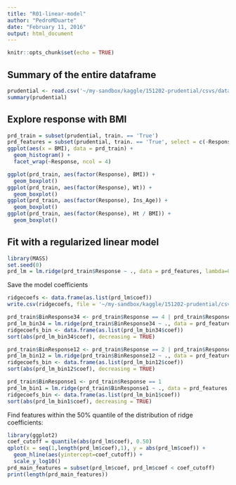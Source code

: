 ```yaml
---
title: "R01-linear-model"
author: "PedroMDuarte"
date: "February 11, 2016"
output: html_document
---
```


```r
knitr::opts_chunk$set(echo = TRUE)
```

## Summary of the entire dataframe

```r
prudential <- read.csv('~/my-sandbox/kaggle/151202-prudential/csvs/data_imputed.csv')
summary(prudential)
```

## Explore response with BMI
```r
prd_train = subset(prudential, train. == 'True')
prd_features = subset(prudential, train. == 'True', select = c(-Response, -train.))
ggplot(aes(x = BMI), data = prd_train) +
  geom_histogram() +
  facet_wrap(~Response, ncol = 4)
```

```r
ggplot(prd_train, aes(factor(Response), BMI)) + 
  geom_boxplot() 
ggplot(prd_train, aes(factor(Response), Wt)) + 
  geom_boxplot() 
ggplot(prd_train, aes(factor(Response), Ins_Age)) + 
  geom_boxplot() 
ggplot(prd_train, aes(factor(Response), Ht / BMI)) + 
  geom_boxplot() 
```

## Fit with a regularized linear model

```r
library(MASS)
set.seed(0)
prd_lm = lm.ridge(prd_train$Response ~ ., data = prd_features, lambda=0.5)
```

Save the model coefficients
```r
ridgecoefs <- data.frame(as.list(prd_lm$coef))
write.csv(ridgecoefs, file = '~/my-sandbox/kaggle/151202-prudential/csvs/R_ridge_coefficients.csv')
```

```r
prd_train$BinResponse34 <- prd_train$Response == 4 | prd_train$Response == 3
prd_lm_bin34 = lm.ridge(prd_train$BinResponse34 ~ ., data = prd_features, lambda=0.5)
ridgecoefs_bin <- data.frame(as.list(prd_lm_bin34$coef))
sort(abs(prd_lm_bin34$coef), decreasing = TRUE)
```

```r
prd_train$BinResponse12 <- prd_train$Response == 2 | prd_train$Response == 1
prd_lm_bin12 = lm.ridge(prd_train$BinResponse12 ~ ., data = prd_features, lambda=0.5)
ridgecoefs_bin <- data.frame(as.list(prd_lm_bin12$coef))
sort(abs(prd_lm_bin12$coef), decreasing = TRUE)
```

```r
prd_train$BinResponse1 <- prd_train$Response == 1
prd_lm_bin1 = lm.ridge(prd_train$BinResponse1 ~ ., data = prd_features, lambda=0.5)
ridgecoefs_bin <- data.frame(as.list(prd_lm_bin1$coef))
sort(abs(prd_lm_bin1$coef), decreasing = TRUE)
```

Find features within the 50% quantile of the distribution of ridge coefficients:

```r
library(ggplot2)
coef_cutoff = quantile(abs(prd_lm$coef), 0.50)
qplot(x = seq(1,length(prd_lm$coef),1), y = abs(prd_lm$coef)) + 
  geom_hline(aes(yintercept=coef_cutoff)) + 
  scale_y_log10()
prd_main_features = subset(prd_lm$coef, prd_lm$coef < coef_cutoff)
print(length(prd_main_features))
```

